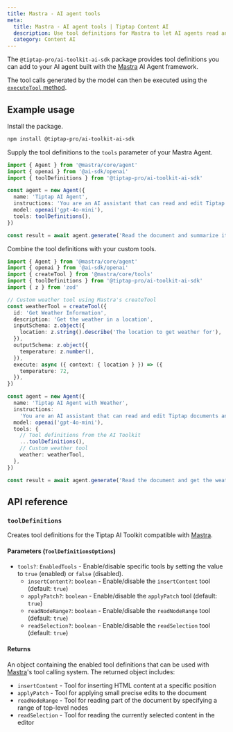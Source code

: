 ```yaml
---
title: Mastra - AI agent tools
meta:
  title: Mastra - AI agent tools | Tiptap Content AI
  description: Use tool definitions for Mastra to let AI agents read and edit Tiptap documents.
  category: Content AI
---
```


The `@tiptap-pro/ai-toolkit-ai-sdk` package provides tool definitions you can add to your AI agent built with the [Mastra](https://mastra.ai/) AI Agent framework.

The tool calls generated by the model can then be executed using the [`executeTool` method](/content-ai/capabilities/ai-toolkit/primitives/execute-tool).

## Example usage

Install the package.

```bash
npm install @tiptap-pro/ai-toolkit-ai-sdk
```

Supply the tool definitions to the `tools` parameter of your Mastra Agent.

```ts
import { Agent } from '@mastra/core/agent'
import { openai } from '@ai-sdk/openai'
import { toolDefinitions } from '@tiptap-pro/ai-toolkit-ai-sdk'

const agent = new Agent({
  name: 'Tiptap AI Agent',
  instructions: 'You are an AI assistant that can read and edit Tiptap documents.',
  model: openai('gpt-4o-mini'),
  tools: toolDefinitions(),
})

const result = await agent.generate('Read the document and summarize it')
```

Combine the tool definitions with your custom tools.

```ts
import { Agent } from '@mastra/core/agent'
import { openai } from '@ai-sdk/openai'
import { createTool } from '@mastra/core/tools'
import { toolDefinitions } from '@tiptap-pro/ai-toolkit-ai-sdk'
import { z } from 'zod'

// Custom weather tool using Mastra's createTool
const weatherTool = createTool({
  id: 'Get Weather Information',
  description: 'Get the weather in a location',
  inputSchema: z.object({
    location: z.string().describe('The location to get weather for'),
  }),
  outputSchema: z.object({
    temperature: z.number(),
  }),
  execute: async ({ context: { location } }) => ({
    temperature: 72,
  }),
})

const agent = new Agent({
  name: 'Tiptap AI Agent with Weather',
  instructions:
    'You are an AI assistant that can read and edit Tiptap documents and get weather information.',
  model: openai('gpt-4o-mini'),
  tools: {
    // Tool definitions from the AI Toolkit
    ...toolDefinitions(),
    // Custom weather tool
    weather: weatherTool,
  },
})

const result = await agent.generate('Read the document and get the weather in New York')
```

## API reference

### `toolDefinitions`

Creates tool definitions for the Tiptap AI Toolkit compatible with [Mastra](https://mastra.ai/).

#### Parameters (`ToolDefinitionsOptions`)

- `tools?`: `EnabledTools` - Enable/disable specific tools by setting the value to `true` (enabled) or `false` (disabled).
  - `insertContent?`: `boolean` - Enable/disable the `insertContent` tool (default: `true`)
  - `applyPatch?`: `boolean` - Enable/disable the `applyPatch` tool (default: `true`)
  - `readNodeRange?`: `boolean` - Enable/disable the `readNodeRange` tool (default: `true`)
  - `readSelection?`: `boolean` - Enable/disable the `readSelection` tool (default: `true`)

#### Returns

An object containing the enabled tool definitions that can be used with [Mastra](https://mastra.ai/)'s tool calling system. The returned object includes:

- `insertContent` - Tool for inserting HTML content at a specific position
- `applyPatch` - Tool for applying small precise edits to the document
- `readNodeRange` - Tool for reading part of the document by specifying a range of top-level nodes
- `readSelection` - Tool for reading the currently selected content in the editor

